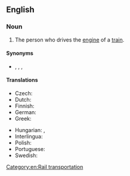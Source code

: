 ==English==
{{wikipedia|lang=en}}

===Noun===
{{en-noun}}

# {{lb|en|British|dated}} The person who drives the [[engine]] of a [[train]].

====Synonyms====
* {{l|en|railroad engineer}}, {{l|en|locomotive engineer}}, {{l|en|train driver}}, {{l|en|train operator}}

====Translations====
{{trans-top|person}}
* Czech: {{t+|cs|strojvůdce|m}}
* Dutch: {{t+|nl|machinist|m}}
* Finnish: {{t+|fi|veturinkuljettaja}}
* German: {{t+|de|Lokomotivführer|m}}
* Greek: {{t+|el|αμαξάς|m}}
{{trans-mid}}
* Hungarian: {{t+|hu|mozdonyvezető}}, {{t+|hu|masiniszta}}
* Interlingua: {{t|ia|machinista}}
* Polish: {{t+|pl|maszynista|m}}
* Portuguese: {{t+|pt|maquinista|m|f}}
* Swedish: {{t+|sv|lokförare|c}}
{{trans-bottom}}

[[Category:en:Rail transportation]]